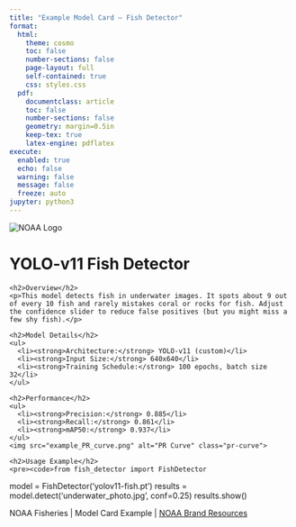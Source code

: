 ```yaml
---
title: "Example Model Card – Fish Detector"
format:
  html:
    theme: cosmo
    toc: false
    number-sections: false
    page-layout: full
    self-contained: true
    css: styles.css
  pdf:
    documentclass: article
    toc: false
    number-sections: false
    geometry: margin=0.5in
    keep-tex: true
    latex-engine: pdflatex
execute:
  enabled: true
  echo: false
  warning: false
  message: false
  freeze: auto
jupyter: python3
---
```


<div class="header">
  <img src="docs/NOAA_FISHERIES_logoH_web.png" alt="NOAA Logo" class="logo">
  <h1>YOLO-v11 Fish Detector</h1>
</div>

<div class="content">
  <div class="overview">
    <h2>Overview</h2>
    <p>This model detects fish in underwater images. It spots about 9 out of every 10 fish and rarely mistakes coral or rocks for fish. Adjust the confidence slider to reduce false positives (but you might miss a few shy fish).</p>
  </div>

  <div class="details">
    <h2>Model Details</h2>
    <ul>
      <li><strong>Architecture:</strong> YOLO-v11 (custom)</li>
      <li><strong>Input Size:</strong> 640x640</li>
      <li><strong>Training Schedule:</strong> 100 epochs, batch size 32</li>
    </ul>
  </div>

  <div class="performance">
    <h2>Performance</h2>
    <ul>
      <li><strong>Precision:</strong> 0.885</li>
      <li><strong>Recall:</strong> 0.861</li>
      <li><strong>mAP50:</strong> 0.937</li>
    </ul>
    <img src="example_PR_curve.png" alt="PR Curve" class="pr-curve">
  </div>

  <div class="usage">
    <h2>Usage Example</h2>
    <pre><code>from fish_detector import FishDetector
model = FishDetector('yolov11-fish.pt')
results = model.detect('underwater_photo.jpg', conf=0.25)
results.show()</code></pre>
  </div>
</div>

<div class="footer">
  <p>NOAA Fisheries | Model Card Example | <a href="https://github.com/nmfs-opensci/NOAA-NMFS-Brand-Resources">NOAA Brand Resources</a></p>
</div>

